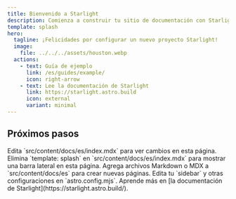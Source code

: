 ```yaml
---
title: Bienvenido a Starlight
description: Comienza a construir tu sitio de documentación con Starlight.
template: splash
hero:
  tagline: ¡Felicidades por configurar un nuevo proyecto Starlight!
  image:
    file: ../../../assets/houston.webp
  actions:
    - text: Guía de ejemplo
      link: /es/guides/example/
      icon: right-arrow
    - text: Lee la documentación de Starlight
      link: https://starlight.astro.build
      icon: external
      variant: minimal
---
```



## Próximos pasos

<CardGrid stagger>
	<Card title="Actualizar contenido" icon="pencil">
		Edita `src/content/docs/es/index.mdx` para ver cambios en esta página.
	</Card>
	<Card title="Cambiar diseño de página" icon="document">
		Elimina `template: splash` en `src/content/docs/es/index.mdx` para mostrar
		una barra lateral en esta página.
	</Card>
	<Card title="Agregar nuevo contenido" icon="add-document">
		Agrega archivos Markdown o MDX a `src/content/docs/es` para crear nuevas páginas.
	</Card>
	<Card title="Configurar tu sitio" icon="setting">
		Edita tu `sidebar` y otras configuraciones en `astro.config.mjs`.
	</Card>
	<Card title="Lee la documentación" icon="open-book">
		Aprende más en [la documentación de Starlight](https://starlight.astro.build/).
	</Card>
</CardGrid>
